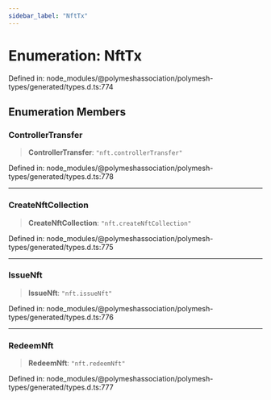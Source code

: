 ```yaml
---
sidebar_label: "NftTx"
---
```


# Enumeration: NftTx

Defined in: node\_modules/@polymeshassociation/polymesh-types/generated/types.d.ts:774

## Enumeration Members

### ControllerTransfer

> **ControllerTransfer**: `"nft.controllerTransfer"`

Defined in: node\_modules/@polymeshassociation/polymesh-types/generated/types.d.ts:778

***

### CreateNftCollection

> **CreateNftCollection**: `"nft.createNftCollection"`

Defined in: node\_modules/@polymeshassociation/polymesh-types/generated/types.d.ts:775

***

### IssueNft

> **IssueNft**: `"nft.issueNft"`

Defined in: node\_modules/@polymeshassociation/polymesh-types/generated/types.d.ts:776

***

### RedeemNft

> **RedeemNft**: `"nft.redeemNft"`

Defined in: node\_modules/@polymeshassociation/polymesh-types/generated/types.d.ts:777
